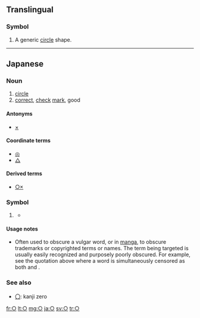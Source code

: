 {{Geometric Shapes character info|hex=25CB|name=White Circle}}
{{also|◯|⚬|∘|Appendix:Variations of "o"|uni=auto}}
==Translingual==

===Symbol===
{{head|mul|symbol}}

# A generic [[circle]] shape.

----

==Japanese==

===Noun===
{{ja-pos|k<!-- ??? -->|symbol|まる}}

# [[circle]]
# [[correct]], [[check]] [[mark]], good

====Antonyms====
* [[×]] <!-- incorrect, bad -->

====Coordinate terms====
* [[◎]] <!-- very good -->
* [[△]] <!-- slightly wrong; ok but not great -->

====Derived terms====
* [[○×]]

===Symbol===
{{ja-pos|symbol|まる}}

# {{non-gloss definition|a symbol used to thinly censor or obscure part of a term}}
#: {{ux|ja|Micr○soft|translation=Micr*soft}}
#: {{ux|ja|ち○ぽ|tr=chi**po|translation=pe**s}}
#* {{reference-book
|year=2004
|author=榎本年弥
|title=旅の指さし会話帳7 オーストラリア: オーストラリア英語
|url=https://books.google.com/books?id=ifPY12t-kAsC&pg=PA116&dq="prick"
|isbn=9784795827530
|page=122
|publisher=Joho Center Publishing
}}
#*: {{lang|en|prick}}{{lang|ja|………チ'''○'''ポコ}}
#*: {{lang|en|prickhead}}{{lang|ja|………バカ野郎}}
#*:: {{lang|en|dickhead}}{{lang|ja|と同じく、「チン'''○'''コ頭」の意味。}}

====Usage notes====
* Often used to obscure a vulgar word, or in [[manga]], to obscure trademarks or copyrighted terms or names. The term being targeted is usually easily recognized and purposely poorly obscured. For example, see the quotation above where a word is simultaneously censored as both {{l|ja|チンポコ|チ'''○'''ポコ}} and {{l|ja|チンポコ|チン'''○'''コ}}.

===See also===
* [[〇]]: kanji zero

[[fr:○]]
[[lt:○]]
[[mg:○]]
[[ja:○]]
[[sv:○]]
[[tr:○]]